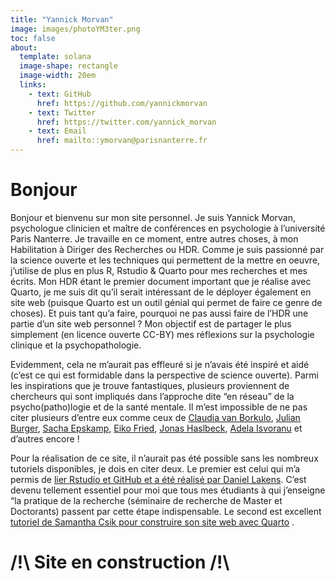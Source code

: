```yaml
---
title: "Yannick Morvan"
image: images/photoYM3ter.png
toc: false
about: 
  template: solana
  image-shape: rectangle
  image-width: 20em
  links:
    - text: GitHub
      href: https://github.com/yannickmorvan
    - text: Twitter
      href: https://twitter.com/yannick_morvan
    - text: Email
      href: mailto::ymorvan@parisnanterre.fr
---
```


# Bonjour

Bonjour et bienvenu sur mon site personnel. Je suis Yannick Morvan, psychologue clinicien et maître de conférences en psychologie à l'université Paris Nanterre. Je travaille en ce moment, entre autres choses, à mon Habilitation à Diriger des Recherches ou HDR. Comme je suis passionné par la science ouverte et les techniques qui permettent de la mettre en oeuvre, j'utilise de plus en plus R, Rstudio & Quarto pour mes recherches et mes écrits. Mon HDR étant le premier document important que je réalise avec Quarto, je me suis dit qu'il serait intéressant de le déployer également en site web (puisque Quarto est un outil génial qui permet de faire ce genre de choses). Et puis tant qu'a faire, pourquoi ne pas aussi faire de l'HDR une partie d'un site web personnel ? Mon objectif est de partager le plus simplement (en licence ouverte CC-BY) mes réflexions sur la psychologie clinique et la psychopathologie.

Evidemment, cela ne m'aurait pas effleuré si je n'avais été inspiré et aidé (c'est ce qui est formidable dans la perspective de science ouverte). Parmi les inspirations que je trouve fantastiques, plusieurs proviennent de chercheurs qui sont impliqués dans l'approche dite "en réseau" de la psycho(patho)logie et de la santé mentale. Il m'est impossible de ne pas citer plusieurs d'entre eux comme ceux de [Claudia van Borkulo](https://cvborkulo.com/), [Julian Burger](https://www.julianburger.com/), [Sacha Epskamp](http://sachaepskamp.com/), [Eiko Fried](https://eiko-fried.com/), [Jonas Haslbeck](https://jonashaslbeck.com/), [Adela Isvoranu](https://www.adelaisvoranu.com/) et d'autres encore !

Pour la réalisation de ce site, il n'aurait pas été possible sans les nombreux tutoriels disponibles, je dois en citer deux. Le premier est celui qui m'a permis de [lier Rstudio et GitHub et a été réalisé par Daniel Lakens](https://lakens.github.io/statistical_inferences/14-computationalreproducibility.html). C'est devenu tellement essentiel pour moi que tous mes étudiants à qui j'enseigne "la pratique de la recherche (séminaire de recherche de Master et Doctorants) passent par cette étape indispensable. Le second est excellent [tutoriel de Samantha Csik pour construire son site web avec Quarto](https://ucsb-meds.github.io/creating-quarto-websites/) .

# /!\\ Site en construction /!\\

